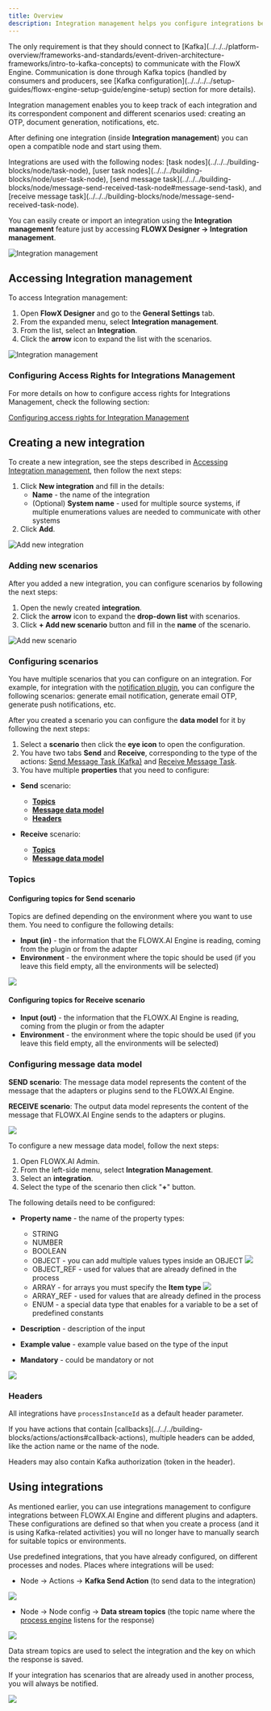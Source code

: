 ```yaml
---
title: Overview
description: Integration management helps you configure integrations between the following components, **FlowX Engine**, **plugins** or different adapters.
---
```


<Check>
 The only requirement is that they should connect to [Kafka](../../../platform-overview/frameworks-and-standards/event-driven-architecture-frameworks/intro-to-kafka-concepts) to communicate with the FlowX Engine.  Communication is done through Kafka topics (handled by consumers and producers, see [Kafka configuration](../../../../setup-guides/flowx-engine-setup-guide/engine-setup) section for more details).
</Check>

Integration management enables you to keep track of each integration and its correspondent component and different scenarios used: creating an OTP, document generation, notifications, etc.

After defining one integration (inside **Integration management**) you can open a compatible node and start using them.

<Info>
Integrations are used with the following nodes: [task nodes](../../../building-blocks/node/task-node), [user task nodes](../../../building-blocks/node/user-task-node), [send message task](../../../building-blocks/node/message-send-received-task-node#message-send-task), and [receive message task](../../../building-blocks/node/message-send-received-task-node).
</Info>

You can easily create or import an integration using the **Integration management** feature just by accessing **FLOWX Designer → Integration management**.

![Integration management](https://s3.eu-west-1.amazonaws.com/docx.flowx.ai/platform-deep-dive/integrations.png)

## Accessing Integration management

To access Integration management:

1. Open **FlowX Designer** and go to the **General Settings** tab.
2. From the expanded menu, select **Integration management**.
3. From the list, select an **Integration**.
4. Click the **arrow** icon to expand the list with the scenarios.

![Integration management](https://s3.eu-west-1.amazonaws.com/docx.flowx.ai/platform-deep-dive/accessing_integration_mngmnt.gif)

### Configuring Access Rights for Integrations Management

For more details on how to configure access rights for Integrations Management, check the following section:

[Configuring access rights for Integration Management](./configuring-access-rights-for-intgr-mngmnt)


## Creating a new integration

To create a new integration, see the steps described in [Accessing Integration management](./#accessing-integration-management), then follow the next steps:

1. Click **New integration** and fill in the details:
   * **Name** - the name of the integration
   * (Optional) **System name** - used for multiple source systems, if multiple enumerations values are needed to communicate with other systems
2. Click **Add**.

<div class="image-scaled">

![Add new integration](https://s3.eu-west-1.amazonaws.com/docx.flowx.ai/platform-deep-dive/%20add_new_integration.png)

</div>

### Adding new scenarios

After you added a new integration, you can configure scenarios by following the next steps:

1. Open the newly created **integration**.
2. Click the **arrow** icon to expand the **drop-down list** with scenarios.
3. Click **+ Add new scenario** button and fill in the **name** of the scenario.


![Add new scenario](https://s3.eu-west-1.amazonaws.com/docx.flowx.ai/platform-deep-dive/add_new_scenario.png)

### Configuring scenarios

You have multiple scenarios that you can configure on an integration. For example, for integration with the [notification plugin](../../plugins/custom-plugins/notifications-plugin/notifications-plugin-overview), you can configure the following scenarios: generate email notification, generate email OTP, generate push notifications, etc.

After you created a scenario you can configure the **data model** for it by following the next steps:

1. Select a **scenario** then click the **eye icon** to open the configuration.
2. You have two tabs **Send** and **Receive**, corresponding to the type of the actions: [Send Message Task (Kafka)](../../../building-blocks/node/message-send-received-task-node#send-message-task) and [Receive Message Task](../../../building-blocks/node/message-send-received-task-node#receive-message-task).
3. You have multiple **properties** that you need to configure:

* **Send** scenario:
  * [**Topics** ](#configuring-topics-for-send-scenario)
  * [**Message data model**](#configuring-message-data-model)
  * [**Headers**](#headers)

* **Receive** scenario:

  * [**Topics** ](#configuring-topics-for-receive-scenario)
  * [**Message data model**](#configuring-message-data-model)


### Topics

#### Configuring topics for Send scenario

Topics are defined depending on the environment where you want to use them. You need to configure the following details:

* **Input (in)** - the information that the FLOWX.AI Engine is reading, coming from the plugin or from the adapter
* **Environment** - the environment where the topic should be used (if you leave this field empty, all the environments will be selected)

<div class="image-scaled">

![](https://s3.eu-west-1.amazonaws.com/docx.flowx.ai/platform-deep-dive/add_send_topics.png)

</div>

#### Configuring topics for Receive scenario

* **Input (out)** - the information that the FLOWX.AI Engine is reading, coming from the plugin or from the adapter
* **Environment** - the environment where the topic should be used (if you leave this field empty, all the environments will be selected)

### Configuring message data model

**SEND scenario**: The message data model represents the content of the message that the adapters or plugins send to the FLOWX.AI Engine.

**RECEIVE scenario**: The output data model represents the content of the message that FLOWX.AI Engine sends to the adapters or plugins.

![](https://s3.eu-west-1.amazonaws.com/docx.flowx.ai/platform-deep-dive/send_message_dat_model.png)

To configure a new message data model, follow the next steps:

1. Open FLOWX.AI Admin.
2. From the left-side menu, select **Integration Management**.
3. Select an **integration**.
4. Select the type of the scenario then click "**+**" button.

The following details need to be configured:

* **Property name** - the name of the property types:
  * STRING
  * NUMBER
  * BOOLEAN
  * OBJECT - you can add multiple values types inside an OBJECT
![](https://s3.eu-west-1.amazonaws.com/docx.flowx.ai/platform-deep-dive/intgr_object.png) 
  * OBJECT_REF - used for values that are already defined in the process
  * ARRAY - for arrays you must specify the **Item type**
![](https://s3.eu-west-1.amazonaws.com/docx.flowx.ai/platform-deep-dive/input_model_item_type.png)
  * ARRAY_REF - used for values that are already defined in the process
  * ENUM - a special data type that enables for a variable to be a set of predefined constants

* **Description** - description of the input
* **Example value** - example value based on the type of the input
* **Mandatory** - could be mandatory or not


<Frame>

![](https://s3.eu-west-1.amazonaws.com/docx.flowx.ai/platform-deep-dive/input_properties_attributes.png)

</Frame>


### Headers

All integrations have `processInstanceId` as a default header parameter.

<Info>
If you have actions that contain [callbacks](../../../building-blocks/actions/actions#callback-actions), multiple headers can be added, like the action name or the name of the node.
</Info>

Headers may also contain Kafka authorization (token in the header).

## Using integrations

As mentioned earlier, you can use integrations management to configure integrations between FLOWX.AI Engine and different plugins and adapters. These configurations are defined so that when you create a process (and it is using Kafka-related activities) you will no longer have to manually search for suitable topics or environments.&#x20;

Use predefined integrations, that you have already configured, on different processes and nodes. Places where integrations will be used:

* Node → Actions → **Kafka Send Action** (to send data to the integration)

![](https://s3.eu-west-1.amazonaws.com/docx.flowx.ai/platform-deep-dive/using_integrations.gif)

* Node → Node config → **Data stream topics** (the topic name where the [process engine](/4.0/setup-guides/flowx-engine-setup-guide) listens for the response)

![](https://s3.eu-west-1.amazonaws.com/docx.flowx.ai/platform-deep-dive/integrations_node_config.png)

<Info>
Data stream topics are used to select the integration and the key on which the response is saved.
</Info>

If your integration has scenarios that are already used in another process, you will always be notified.

![](https://s3.eu-west-1.amazonaws.com/docx.flowx.ai/platform-deep-dive/integrations_in_use.png)